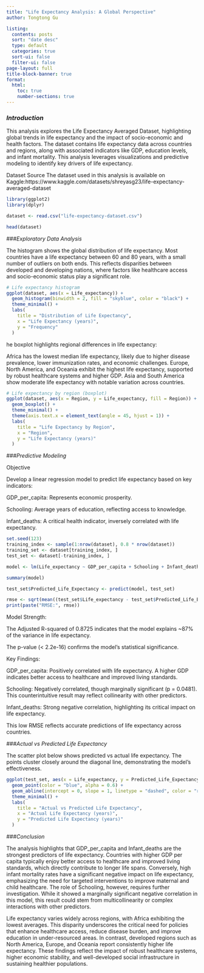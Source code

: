 ```yaml
---
title: "Life Expectancy Analysis: A Global Perspective"
author: Tongtong Gu

listing:
  contents: posts
  sort: "date desc"
  type: default
  categories: true
  sort-ui: false
  filter-ui: false
page-layout: full
title-block-banner: true
format:
  html:
    toc: true
    number-sections: true
---
```


### *Introduction*

This analysis explores the Life Expectancy Averaged Dataset, highlighting global trends in life expectancy and the impact of socio-economic and health factors. The dataset contains life expectancy data across countries and regions, along with associated indicators like GDP, education levels, and infant mortality. This analysis leverages visualizations and predictive modeling to identify key drivers of life expectancy.

Dataset Source The dataset used in this analysis is available on Kaggle:https://www.kaggle.com/datasets/shreyasg23/life-expectancy-averaged-dataset

```r


library(ggplot2)
library(dplyr)

dataset <- read.csv("life-expectancy-dataset.csv")

head(dataset)
```

\###*Exploratory Data Analysis*

The histogram shows the global distribution of life expectancy. Most countries have a life expectancy between 60 and 80 years, with a small number of outliers on both ends. This reflects disparities between developed and developing nations, where factors like healthcare access and socio-economic status play a significant role.

```r
# Life expectancy histogram
ggplot(dataset, aes(x = Life_expectancy)) +
  geom_histogram(binwidth = 2, fill = "skyblue", color = "black") +
  theme_minimal() +
  labs(
    title = "Distribution of Life Expectancy",
    x = "Life Expectancy (years)",
    y = "Frequency"
  )

```

he boxplot highlights regional differences in life expectancy:

Africa has the lowest median life expectancy, likely due to higher disease prevalence, lower immunization rates, and economic challenges. Europe, North America, and Oceania exhibit the highest life expectancy, supported by robust healthcare systems and higher GDP. Asia and South America show moderate life expectancy with notable variation across countries.

```r
# Life expectancy by region (boxplot)
ggplot(dataset, aes(x = Region, y = Life_expectancy, fill = Region)) +
  geom_boxplot() +
  theme_minimal() +
  theme(axis.text.x = element_text(angle = 45, hjust = 1)) +
  labs(
    title = "Life Expectancy by Region",
    x = "Region",
    y = "Life Expectancy (years)"
  )

```

\###*Predictive Modeling*

Objective

Develop a linear regression model to predict life expectancy based on key indicators:

GDP_per_capita: Represents economic prosperity.

Schooling: Average years of education, reflecting access to knowledge.

Infant_deaths: A critical health indicator, inversely correlated with life expectancy.

```r
set.seed(123)
training_index <- sample(1:nrow(dataset), 0.8 * nrow(dataset))
training_set <- dataset[training_index, ]
test_set <- dataset[-training_index, ]

model <- lm(Life_expectancy ~ GDP_per_capita + Schooling + Infant_deaths, data = dataset)

summary(model)

test_set$Predicted_Life_Expectancy <- predict(model, test_set)

rmse <- sqrt(mean((test_set$Life_expectancy - test_set$Predicted_Life_Expectancy)^2))
print(paste("RMSE:", rmse))

```

Model Strength:

The Adjusted R-squared of 0.8725 indicates that the model explains \~87% of the variance in life expectancy.

The p-value (\< 2.2e-16) confirms the model's statistical significance.

Key Findings:

GDP_per_capita: Positively correlated with life expectancy. A higher GDP indicates better access to healthcare and improved living standards.

Schooling: Negatively correlated, though marginally significant (p = 0.0481). This counterintuitive result may reflect collinearity with other predictors.

Infant_deaths: Strong negative correlation, highlighting its critical impact on life expectancy.

This low RMSE reflects accurate predictions of life expectancy across countries.

\###*Actual vs Predicted Life Expectancy*

The scatter plot below shows predicted vs actual life expectancy. The points cluster closely around the diagonal line, demonstrating the model's effectiveness.

```r
ggplot(test_set, aes(x = Life_expectancy, y = Predicted_Life_Expectancy)) +
  geom_point(color = "blue", alpha = 0.6) +
  geom_abline(intercept = 0, slope = 1, linetype = "dashed", color = "red") +
  theme_minimal() +
  labs(
    title = "Actual vs Predicted Life Expectancy",
    x = "Actual Life Expectancy (years)",
    y = "Predicted Life Expectancy (years)"
  )

```

\###*Conclusion*

The analysis highlights that GDP_per_capita and Infant_deaths are the strongest predictors of life expectancy. Countries with higher GDP per capita typically enjoy better access to healthcare and improved living standards, which directly contribute to longer life spans. Conversely, high infant mortality rates have a significant negative impact on life expectancy, emphasizing the need for targeted interventions to improve maternal and child healthcare. The role of Schooling, however, requires further investigation. While it showed a marginally significant negative correlation in this model, this result could stem from multicollinearity or complex interactions with other predictors.

Life expectancy varies widely across regions, with Africa exhibiting the lowest averages. This disparity underscores the critical need for policies that enhance healthcare access, reduce disease burden, and improve education in under-resourced areas. In contrast, developed regions such as North America, Europe, and Oceania report consistently higher life expectancy. These findings reflect the impact of robust healthcare systems, higher economic stability, and well-developed social infrastructure in sustaining healthier populations.

